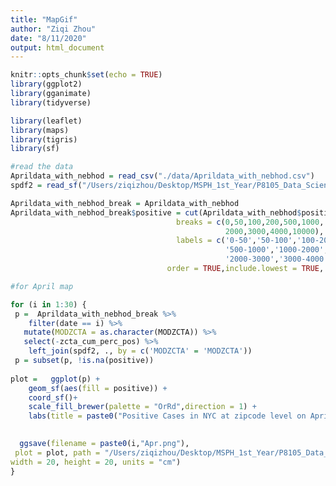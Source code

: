 ```yaml
---
title: "MapGif"
author: "Ziqi Zhou"
date: "8/11/2020"
output: html_document
---
```


```r
knitr::opts_chunk$set(echo = TRUE)
library(ggplot2)
library(gganimate)
library(tidyverse)

library(leaflet)
library(maps)
library(tigris)
library(sf)
```

```r
#read the data
Aprildata_with_nebhod = read_csv("./data/Aprildata_with_nebhod.csv")
spdf2 = read_sf("/Users/ziqizhou/Desktop/MSPH_1st_Year/P8105_Data_Science/Git/zipcode_covid-19/data/Geography-resources/MODZCTA_2010_WGS1984.geo.json")
```

```r
Aprildata_with_nebhod_break = Aprildata_with_nebhod
Aprildata_with_nebhod_break$positive = cut(Aprildata_with_nebhod$positive, 
                                     breaks = c(0,50,100,200,500,1000,
                                                2000,3000,4000,10000),
                                     labels = c('0-50','50-100','100-200','200-500',
                                                '500-1000','1000-2000',
                                                '2000-3000','3000-4000','4000+'),
                                   order = TRUE,include.lowest = TRUE, right = TRUE)
```

```r
#for April map

for (i in 1:30) {
 p =  Aprildata_with_nebhod_break %>% 
    filter(date == i) %>% 
   mutate(MODZCTA = as.character(MODZCTA)) %>% 
   select(-zcta_cum_perc_pos) %>% 
    left_join(spdf2, ., by = c('MODZCTA' = 'MODZCTA')) 
 p = subset(p, !is.na(positive))
    
plot =   ggplot(p) + 
    geom_sf(aes(fill = positive)) + 
    coord_sf()+
    scale_fill_brewer(palette = "OrRd",direction = 1) + 
    labs(title = paste0("Positive Cases in NYC at zipcode level on April: ",i))

  
  ggsave(filename = paste0(i,"Apr.png"),
 plot = plot, path = "/Users/ziqizhou/Desktop/MSPH_1st_Year/P8105_Data_Science/Git/NYC_covid-19.github.io/data/pics",
width = 20, height = 20, units = "cm")
}

```
